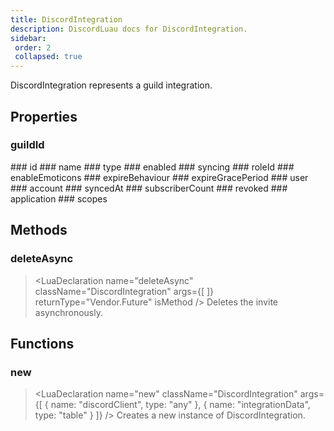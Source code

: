 ```yaml
---
title: DiscordIntegration
description: DiscordLuau docs for DiscordIntegration.
sidebar:
 order: 2
 collapsed: true
---
```

[//]: # (This file was automatically compiled through the Generator luau code under this repository)
[//]: # (if you want to edit the documentation of discord-luau, please write changes)
[//]: # (to the discord-luau repository itself, we extract the comments from discord-luau and translate)
[//]: # (them into markdown files that Nextra can interpret!)

[//]: # (----- DOCUMENT IMPORTS ----- )


[//]: # (----- DOCUMENT DESCRIPTION ----- )

DiscordIntegration represents a guild integration.

[//]: # (----- DOCUMENT PROPERTIES ----- )

## Properties

### guildId

<LuaProperty name="DiscordIntegration.guildId" type="string" />
### id

<LuaProperty name="DiscordIntegration.id" type="string" />
### name

<LuaProperty name="DiscordIntegration.name" type="string" />
### type

<LuaProperty name="DiscordIntegration.type" type="number" />
### enabled

<LuaProperty name="DiscordIntegration.enabled" type="boolean" />
### syncing

<LuaProperty name="DiscordIntegration.syncing" type="boolean?" />
### roleId

<LuaProperty name="DiscordIntegration.roleId" type="string?" />
### enableEmoticons

<LuaProperty name="DiscordIntegration.enableEmoticons" type="boolean?" />
### expireBehaviour

<LuaProperty name="DiscordIntegration.expireBehaviour" type="number?" />
### expireGracePeriod

<LuaProperty name="DiscordIntegration.expireGracePeriod" type="number?" />
### user

<LuaProperty name="DiscordIntegration.user" type="Objects.DiscordUser?" />
### account

<LuaProperty name="DiscordIntegration.account" type="{ id: string, name: string }?" />
### syncedAt

<LuaProperty name="DiscordIntegration.syncedAt" type="string?" />
### subscriberCount

<LuaProperty name="DiscordIntegration.subscriberCount" type="number?" />
### revoked

<LuaProperty name="DiscordIntegration.revoked" type="boolean?" />
### application

<LuaProperty name="DiscordIntegration.application" type="Objects.Application?" />
### scopes

<LuaProperty name="DiscordIntegration.scopes" type="{ string }?" />

[//]: # (----- DOCUMENT METHODS ----- )

## Methods

### deleteAsync

> <LuaDeclaration name="deleteAsync" className="DiscordIntegration" args={[  ]} returnType="Vendor.Future<unknown>" isMethod />
Deletes the invite asynchronously.

[//]: # (----- DOCUMENT FUNCTIONS ----- )

## Functions

### new

> <LuaDeclaration name="new" className="DiscordIntegration" args={[ { name: "discordClient", type: "any" }, { name: "integrationData", type: "table" } ]} />
Creates a new instance of DiscordIntegration.

